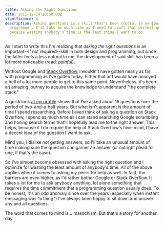 ```yaml
---
title: Asking the Right Questions
date: 2011-12-14T20:50:00Z
significance: 4
description: Asking questions is a skill that's been crucial in my journey as a
  programmer. I'll take as much time as I need to craft that perfect question,
  because wasting anybody's time is the last thing I want to do.
---
```


As I start to write this I'm realizing that *asking the right questions* is an important--if not required--skill in both design and programming, but since the latter feels a less natural to me, the development of said skill has been a lot more noticeable (read: *painful*).

Without Google and [Stack Overflow][1], I wouldn't have gotten nearly as far with programming as I've gotten today. Either that or I would have annoyed a hell of a lot more people to get to this same point. Nevertheless, it's been an amazing journey to acquire the knowledge to understand "the complete stack."

A quick look [at my profile][2] shows that I've asked about 18 questions over the period of two-and-a-half years. But what isn't apparent is the amount of time I spend researching. Before I even think of asking a question on Stack Overflow, I spend as much time as I can stand searching Google scrambling and honing search terms that'll hopefully lead me to the right answer. This helps, because if I do require the help of Stack Overflow's hive-mind, I have a decent idea of the question I want to ask.

Mind you, I dislike not getting answers, so I'll take an unusual amount of time making sure the question can garner an answer (or outright plead for one, if that's the case).

So I've almost become obsessed with asking the right question and I optimize for wasting the least amount of anybody's time. All of the above applies when it comes to asking my peers for help as well. In fact, the barriers are even higher, as I'd rather bother Google or Stack Overflow. It takes a lot for me to ask anybody anything, let alone something that requires the time commitment that a programming question usually does. To be honest, it's an odd anomaly since over the years (especially when instant messaging was "a thing") I've always been happy to sit down and answer any and all questions.

The word that comes to mind is... masochism. But that's a story for another day.

[1]: http://stackoverflow.com/
[2]: http://stackoverflow.com/users/69230/bryan-veloso
